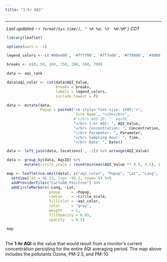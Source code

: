 ---
title: "1-hr AQI"
---  


<script type="text/JavaScript">
  setTimeout(function() { window.location=window.location;}, 350000);
</script>

<hr>  


<div style = "margin-left: 4px;"> 
 _Last updated - `r format(Sys.time(), " %h %d, %Y  %H:%M")` CDT_
</div>

<div style = "margin-right: 1%; margin-left: 1%;">   
```{r leafMap, message=F, echo=F, warning=F,  fig.height = 5.3}
library(leaflet)

options(warn = -1)

legend_colors <- c('#00e400', '#ffff00', '#ff7e00', '#ff0000', '#99004c', '#7e0023')

breaks <- c(0, 50, 100, 150, 200, 300, 700)

data <- aqi_rank 

data$aqi_color <- cut(data$AQI_Value, 
                      breaks = breaks, 
                      labels = legend_colors,
                      include.lowest = T)

data <- mutate(data, 
               Popup = paste0("<b style='font-size: 150%;'>", 
                              `Site Name`, "</b></br>", 
                              #"</br> AQS-ID: ", AqsID,
                              "</br> 1-hr AQI: ", AQI_Value,
                              "</br> Concentration: ", Concentration,
                              "</br> Parameter: ", Parameter,
                              "</br> Sampling Hour: ", Time,
                              "</br> Date: ", Date))

data <- left_join(data, locations[ , -2]) %>% arrange(AQI_Value)

data <- group_by(data, AqsID) %>%
        mutate(circle_scale = round(min(max(AQI_Value ** 0.5, 4.5), 12, na.rm = T), 1))

map <- leaflet(na.omit(data[, c("aqi_color", "Popup", "Lat", "Long", "circle_scale")]), width = '99%') %>%
  setView(lat = 46.33, lng= -95.2, zoom= 6) %>%
  addProviderTiles("CartoDB.Positron") %>%
  addCircleMarkers(~Long, ~Lat, 
                   popup     = ~Popup, 
                   radius    = ~circle_scale, 
                   fillColor = ~aqi_color,
                   color     = 'gray',
                   weight    = 2, 
                   fillOpacity = 0.65,
                   opacity   = 0.5)

map 
```
</div>
<br>
The __1-hr AQI__ is the value that would result from a monitor's current concentration persisting for the entire AQI averaging period. The map above includes the pollutants Ozone, PM-2.5, and PM-10.
